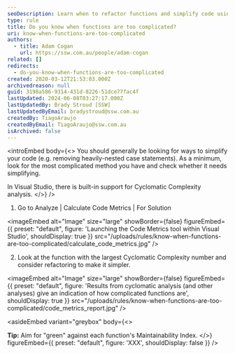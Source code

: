 ```yaml
---
seoDescription: Learn when to refactor functions and simplify code using Visual Studio's built-in Code Metrics tool and Cyclomatic Complexity analysis.
type: rule
title: Do you know when functions are too complicated?
uri: know-when-functions-are-too-complicated
authors:
  - title: Adam Cogan
    url: https://ssw.com.au/people/adam-cogan
related: []
redirects:
  - do-you-know-when-functions-are-too-complicated
created: 2020-03-12T21:53:03.000Z
archivedreason: null
guid: 3198a586-9314-431d-8226-51dce77fac4f
lastUpdated: 2024-06-08T03:27:17.000Z
lastUpdatedBy: Brady Stroud [SSW]
lastUpdatedByEmail: bradystroud@ssw.com.au
createdBy: TiagoAraujo
createdByEmail: TiagoAraujo@ssw.com.au
isArchived: false
---
```


<introEmbed
  body={<>
You should generally be looking for ways to simplify your code (e.g. removing heavily-nested case statements). As a minimum, look for the most complicated method you have and check whether it needs simplifying.

In Visual Studio, there is built-in support for Cyclomatic Complexity analysis.
  </>}
/>
1. Go to Analyze | Calculate Code Metrics | For Solution


<imageEmbed
  alt="Image"
  size="large"
  showBorder={false}
  figureEmbed={{
    preset: "default",
    figure: 'Launching the Code Metrics tool within Visual Studio',
    shouldDisplay: true
  }}
  src="/uploads/rules/know-when-functions-are-too-complicated/calculate_code_metrics.jpg"
/>

2. Look at the function with the largest Cyclomatic Complexity number and consider refactoring to make it simpler.


<imageEmbed
  alt="Image"
  size="large"
  showBorder={false}
  figureEmbed={{
    preset: "default",
    figure: 'Results from cyclomatic analysis (and other analyses) give an indication of how complicated functions are',
    shouldDisplay: true
  }}
  src="/uploads/rules/know-when-functions-are-too-complicated/code_metrics_report.jpg"
/>

<asideEmbed
  variant="greybox"
  body={<>
    
**Tip:** Aim for "green" against each function's Maintainability Index.
  </>}
  figureEmbed={{
    preset: "default",
    figure: 'XXX',
    shouldDisplay: false
  }}
/>

